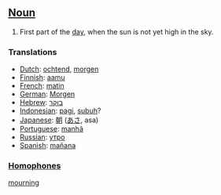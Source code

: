 ==[[Noun]]==

#First part of the [[day]], when the sun is not yet high in the sky.

===Translations===
*[[Dutch]]: [[ochtend]], [[morgen]]
*[[Finnish]]: [[aamu]]
*[[French]]: [[matin]]
*[[German]]: [[Morgen]]
*[[Hebrew]]: [[בוקר]]
*[[Indonesian]]: [[pagi]], [[subuh]]?
*[[Japanese]]: [[朝]] ([[あさ]], asa)
*[[Portuguese]]: [[manhã]]
*[[Russian]]: [[утро]]
*[[Spanish]]: [[mañana]]

===[[Homophone]]s===
[[mourning]]